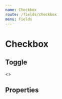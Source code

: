 ```yaml
---
name: Checkbox
route: /fields/checkbox
menu: Fields
---
```





# Checkbox

<Playground>
  <Form initialValues={{ vue: true }}>
    <FieldGroup label="Check the frameworks you have already worked with">
      <ConnectedField component={InputCheckbox} name="react" label="React" />
      <ConnectedField
        component={InputCheckbox}
        label="Angular"
        name="angular"
        id="angular_custom_id"
      />
      <ConnectedField component={InputCheckbox} name="vue" label="Vue" />
    </FieldGroup>
  </Form>
</Playground>

## Toggle

<Playground>
  <Form initialValues={{ swatch: true }}>
    <>
      <ConnectedField name="switch" component={Toggle} label="Switch example" mb="xl" />
      <ConnectedField
        name="swatch"
        component={Toggle}
        label="Disabled swatch example"
        disabled
        mb="xl"
      />
    </>
  </Form>
</Playground>

## Properties

<Props of={InputCheckbox} />
<Props of={Toggle} />
